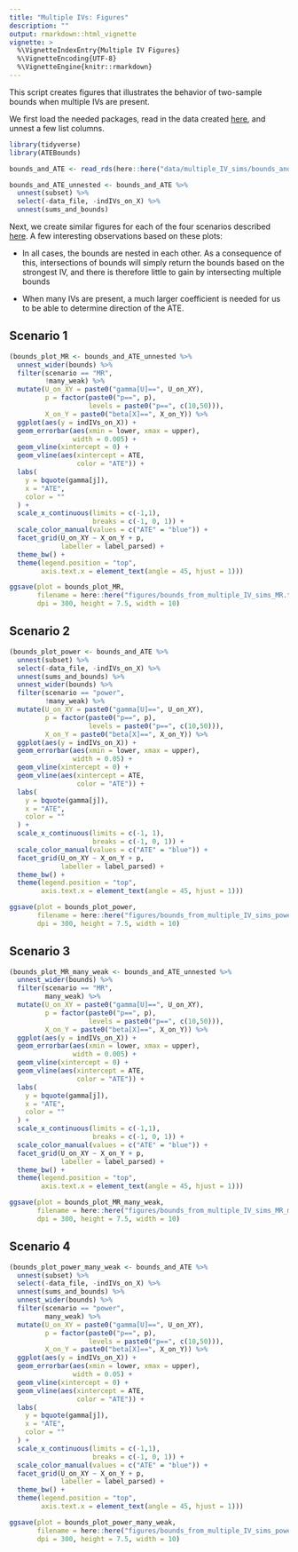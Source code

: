 ```yaml
---
title: "Multiple IVs: Figures"
description: ""
output: rmarkdown::html_vignette
vignette: >
  %\VignetteIndexEntry{Multiple IV Figures}
  %\VignetteEncoding{UTF-8}
  %\VignetteEngine{knitr::rmarkdown}
---
```


This script creates figures that illustrates the behavior of two-sample bounds when multiple IVs are present.

We first load the needed packages, read in the data created [here](articles/multiple_IVs_sims.html), and unnest a few list columns. 

```r
library(tidyverse)
library(ATEBounds)

bounds_and_ATE <- read_rds(here::here("data/multiple_IV_sims/bounds_and_ATE.Rds"))

bounds_and_ATE_unnested <- bounds_and_ATE %>%
  unnest(subset) %>%
  select(-data_file, -indIVs_on_X) %>%
  unnest(sums_and_bounds)
```

Next, we create similar figures for each of the four scenarios described [here](articles/multiple_IVs_sims.html). A few interesting observations based on these plots:

* In all cases, the bounds are nested in each other. As a consequence of this, intersections of bounds will simply return the bounds based on the strongest IV, and there is therefore little to gain by intersecting multiple bounds

* When many IVs are present, a much larger coefficient is needed for us to be able to determine direction of the ATE. 

## Scenario 1

```r
(bounds_plot_MR <- bounds_and_ATE_unnested %>%
  unnest_wider(bounds) %>%
  filter(scenario == "MR",
         !many_weak) %>%
  mutate(U_on_XY = paste0("gamma[U]==", U_on_XY),
         p = factor(paste0("p==", p),
                    levels = paste0("p==", c(10,50))),
         X_on_Y = paste0("beta[X]==", X_on_Y)) %>%
  ggplot(aes(y = indIVs_on_X)) +
  geom_errorbar(aes(xmin = lower, xmax = upper),
                width = 0.005) +
  geom_vline(xintercept = 0) +
  geom_vline(aes(xintercept = ATE,
                 color = "ATE")) +
  labs(
    y = bquote(gamma[j]),
    x = "ATE",
    color = ""
  ) +
  scale_x_continuous(limits = c(-1,1),
                     breaks = c(-1, 0, 1)) +
  scale_color_manual(values = c("ATE" = "blue")) +
  facet_grid(U_on_XY ~ X_on_Y + p,
             labeller = label_parsed) +
  theme_bw() +
  theme(legend.position = "top",
        axis.text.x = element_text(angle = 45, hjust = 1)))

ggsave(plot = bounds_plot_MR,
       filename = here::here("figures/bounds_from_multiple_IV_sims_MR.tiff"),
       dpi = 300, height = 7.5, width = 10)
```

## Scenario 2

```r
(bounds_plot_power <- bounds_and_ATE %>%
  unnest(subset) %>%
  select(-data_file, -indIVs_on_X) %>%
  unnest(sums_and_bounds) %>%
  unnest_wider(bounds) %>%
  filter(scenario == "power",
         !many_weak) %>%
  mutate(U_on_XY = paste0("gamma[U]==", U_on_XY),
         p = factor(paste0("p==", p),
                    levels = paste0("p==", c(10,50))),
         X_on_Y = paste0("beta[X]==", X_on_Y)) %>%
  ggplot(aes(y = indIVs_on_X)) +
  geom_errorbar(aes(xmin = lower, xmax = upper),
                width = 0.05) +
  geom_vline(xintercept = 0) +
  geom_vline(aes(xintercept = ATE,
                 color = "ATE")) +
  labs(
    y = bquote(gamma[j]),
    x = "ATE",
    color = ""
  ) +
  scale_x_continuous(limits = c(-1, 1),
                     breaks = c(-1, 0, 1)) +
  scale_color_manual(values = c("ATE" = "blue")) +
  facet_grid(U_on_XY ~ X_on_Y + p,
             labeller = label_parsed) +
  theme_bw() +
  theme(legend.position = "top",
        axis.text.x = element_text(angle = 45, hjust = 1)))

ggsave(plot = bounds_plot_power,
       filename = here::here("figures/bounds_from_multiple_IV_sims_power.tiff"),
       dpi = 300, height = 7.5, width = 10)
```


## Scenario 3

```r
(bounds_plot_MR_many_weak <- bounds_and_ATE_unnested %>%
  unnest_wider(bounds) %>%
  filter(scenario == "MR",
         many_weak) %>%
  mutate(U_on_XY = paste0("gamma[U]==", U_on_XY),
         p = factor(paste0("p==", p),
                    levels = paste0("p==", c(10,50))),
         X_on_Y = paste0("beta[X]==", X_on_Y)) %>%
  ggplot(aes(y = indIVs_on_X)) +
  geom_errorbar(aes(xmin = lower, xmax = upper),
                width = 0.005) +
  geom_vline(xintercept = 0) +
  geom_vline(aes(xintercept = ATE,
                 color = "ATE")) +
  labs(
    y = bquote(gamma[j]),
    x = "ATE",
    color = ""
  ) +
  scale_x_continuous(limits = c(-1,1),
                     breaks = c(-1, 0, 1)) +
  scale_color_manual(values = c("ATE" = "blue")) +
  facet_grid(U_on_XY ~ X_on_Y + p,
             labeller = label_parsed) +
  theme_bw() +
  theme(legend.position = "top",
        axis.text.x = element_text(angle = 45, hjust = 1)))

ggsave(plot = bounds_plot_MR_many_weak,
       filename = here::here("figures/bounds_from_multiple_IV_sims_MR_many_weak.tiff"),
       dpi = 300, height = 7.5, width = 10)
```

## Scenario 4

```r
(bounds_plot_power_many_weak <- bounds_and_ATE %>%
  unnest(subset) %>%
  select(-data_file, -indIVs_on_X) %>%
  unnest(sums_and_bounds) %>%
  unnest_wider(bounds) %>%
  filter(scenario == "power",
         many_weak) %>%
  mutate(U_on_XY = paste0("gamma[U]==", U_on_XY),
         p = factor(paste0("p==", p),
                    levels = paste0("p==", c(10,50))),
         X_on_Y = paste0("beta[X]==", X_on_Y)) %>%
  ggplot(aes(y = indIVs_on_X)) +
  geom_errorbar(aes(xmin = lower, xmax = upper),
                width = 0.05) +
  geom_vline(xintercept = 0) +
  geom_vline(aes(xintercept = ATE,
                 color = "ATE")) +
  labs(
    y = bquote(gamma[j]),
    x = "ATE",
    color = ""
  ) +
  scale_x_continuous(limits = c(-1,1),
                     breaks = c(-1, 0, 1)) +
  scale_color_manual(values = c("ATE" = "blue")) +
  facet_grid(U_on_XY ~ X_on_Y + p,
             labeller = label_parsed) +
  theme_bw() +
  theme(legend.position = "top",
        axis.text.x = element_text(angle = 45, hjust = 1)))

ggsave(plot = bounds_plot_power_many_weak,
       filename = here::here("figures/bounds_from_multiple_IV_sims_power_many_weak.tiff"),
       dpi = 300, height = 7.5, width = 10)
```

